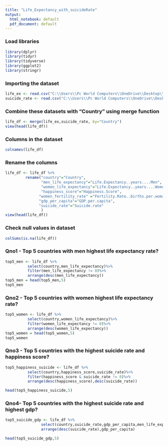 ---
title: "Life_Expectancy_with_suicideRate"
output:
  html_notebook: default
  pdf_document: default
---

### Load libraries
 

```{r}
library(dplyr)
library(tidyr)
library(tidyverse)
library(ggplot2)
library(stringr)
```

### Importing the dataset

```{r}
life_ex <- read.csv("C:\\Users\\Pc World Computers\\OneDrive\\Desktop\\Downloads\\Life expectancy.csv")
suicide_rate <- read.csv("C:\\Users\\Pc World Computers\\OneDrive\\Desktop\\Downloads\\Suicide Rate.csv")

```



### Combine these datasets with "Country" using merge function

```{r}
life_df <- merge(life_ex,suicide_rate, by="Country")
view(head(life_df))
```

### Columns in the dataset

```{r}
colnames(life_df)
```

### Rename the columns 

```{r}
life_df <- life_df %>%
         rename("country"="Country",
                "men_life_expectancy"="Life.Expectancy..years....Men",
                "women_life_expectancy"="Life.Expectancy..years....Women",
                "happiness_score"="Happiness.Score",
               "women_fertility_rate" ="Fertility.Rate..births.per.woman.",
               "gdp_per_capita"="GDP.per.capita",
               "suicide_rate"="Suicide.rate"
                )
view(head(life_df))
```

### Check null values in dataset

```{r}
colSums(is.na(life_df))
```
### Qno1 - Top 5 countries with men highest life expectancy rate?
```{r}
top5_men <- life_df %>%
          select(country,men_life_expectancy)%>%
          filter(men_life_expectancy != 0)%>%
          arrange(desc(men_life_expectancy))
top5_men = head(top5_men,5)
top5_men

```
###  Qno2 - Top 5 countries with women highest life expectancy rate?

```{r}
top5_women <- life_df %>%
          select(country,women_life_expectancy)%>%
          filter(women_life_expectancy != 0)%>%
          arrange(desc(women_life_expectancy))
top5_women = head(top5_women,5)
top5_women

```
###  Qno3 - Top 5 countries with the highest suicide rate and happiness score?

```{r}
top5_happiness_suicide <- life_df %>%
          select(country,happiness_score,suicide_rate)%>%
          filter(happiness_score & suicide_rate != 0)%>%
          arrange(desc(happiness_score),desc(suicide_rate))

head(top5_happiness_suicide,5)

```
### Qno4- Top 5 countries with the highest suicide rate and highest gdp?

```{r}
top5_suicide_gdp <- life_df %>%
                select(country,suicide_rate,gdp_per_capita,men_life_expectancy,women_life_expectancy) %>%
                arrange(desc(suicide_rate),gdp_per_capita)

head(top5_suicide_gdp,5)
```

